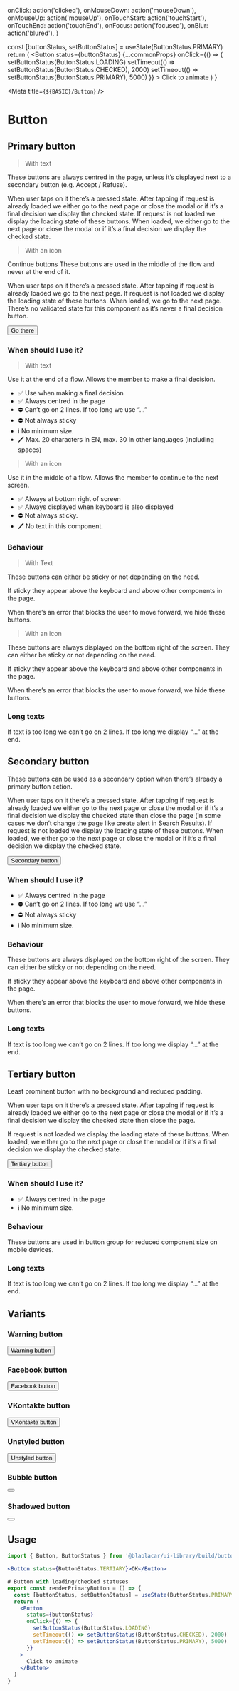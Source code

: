 

  onClick: action('clicked'),
  onMouseDown: action('mouseDown'),
  onMouseUp: action('mouseUp'),
  onTouchStart: action('touchStart'),
  onTouchEnd: action('touchEnd'),
  onFocus: action('focused'),
  onBlur: action('blured'),
}

  const [buttonStatus, setButtonStatus] = useState(ButtonStatus.PRIMARY)
  return (
    <Button
      status={buttonStatus}
      {...commonProps}
      onClick={() => {
        setButtonStatus(ButtonStatus.LOADING)
        setTimeout(() => setButtonStatus(ButtonStatus.CHECKED), 2000)
        setTimeout(() => setButtonStatus(ButtonStatus.PRIMARY), 5000)
      }}
    >
      Click to animate
    </Button>
  )
}

<Meta title={`${BASIC}/Button`} />

# Button

## Primary button

> With text

These buttons are always centred in the page, unless it’s displayed next to a secondary button (e.g. Accept / Refuse).

When user taps on it there’s a pressed state.
After tapping if request is already loaded we either go to the next page or close the modal or if it’s a final decision we display the checked state.
If request is not loaded we display the loading state of these buttons. When loaded, we either go to the next page or close the modal or if it’s a final decision we display the checked state.

<Canvas>
  <Story name="Primary">
    <PrimaryButton />
  </Story>
</Canvas>

> With an icon

Continue buttons
These buttons are used in the middle of the flow and never at the end of it.

When user taps on it there’s a pressed state.
After tapping if request is already loaded we go to the next page.
If request is not loaded we display the loading state of these buttons. When loaded, we go to the next page. There’s no validated state for this component as it’s never a final decision button.

<Canvas>
  <Story name="Primary with icon">
    <Button
      status={ButtonStatus.PRIMARY}
      {...commonProps}
    >
      <ArrowIcon right iconColor={color.white} /> Go there
    </Button>
  </Story>
</Canvas>

### When should I use it?

> With text

Use it at the end of a flow. Allows the member to make a final decision.

- ✅ Use when making a final decision
- ✅ Always centred in the page
- ⛔️ Can’t go on 2 lines. If too long we use “…”
- ⛔️ Not always sticky
- ℹ️ No minimum size.
- 🖊 Max. 20 characters in EN, max. 30 in other languages (including spaces)

> With an icon

Use it in the middle of a flow. Allows the member to continue to the next screen.

- ✅ Always at bottom right of screen
- ✅ Always displayed when keyboard is also displayed
- ⛔️ Not always sticky.
- 🖊 No text in this component.

### Behaviour

> With Text

These buttons can either be sticky or not depending on the need.

If sticky they appear above the keyboard and above other components in the page.

When there’s an error that blocks the user to move forward, we hide these buttons.

> With an icon

These buttons are always displayed on the bottom right of the screen. They can either be sticky or not depending on the need.

If sticky they appear above the keyboard and above other components in the page.

When there’s an error that blocks the user to move forward, we hide these buttons.

### Long texts

If text is too long we can’t go on 2 lines. If too long we display “…” at the end.

## Secondary button

These buttons can be used as a secondary option when there’s already a primary button action.

When user taps on it there’s a pressed state.
After tapping if request is already loaded we either go to the next page or close the modal or if it’s a final decision we display the checked state then close the page (in some cases we don’t change the page like create alert in Search Results).
If request is not loaded we display the loading state of these buttons. When loaded, we either go to the next page or close the modal or if it’s a final decision we display the checked state.

<Canvas>
  <Story name="Secondary">
    <Button
      status={ButtonStatus.SECONDARY}
      {...commonProps}
    >
      Secondary button
    </Button>
  </Story>
</Canvas>

### When should I use it?

- ✅ Always centred in the page
- ⛔️ Can’t go on 2 lines. If too long we use “…”
- ⛔️ Not always sticky
- ℹ️ No minimum size.

### Behaviour

These buttons are always displayed on the bottom right of the screen. They can either be sticky or not depending on the need.

If sticky they appear above the keyboard and above other components in the page.

When there’s an error that blocks the user to move forward, we hide these buttons.

### Long texts

If text is too long we can’t go on 2 lines. If too long we display “…” at the end.

## Tertiary button

Least prominent button with no background and reduced padding.

When user taps on it there’s a pressed state.
After tapping if request is already loaded we either go to the next page or close the modal or if it’s a final decision we display the checked state then close the page.

If request is not loaded we display the loading state of these buttons.
When loaded, we either go to the next page or close the modal or if it’s a final decision we display the checked state.

<Canvas>
  <Story name="Tertiary">
    <Button
      status={ButtonStatus.TERTIARY}
      {...commonProps}
    >
      Tertiary button
    </Button>
  </Story>
</Canvas>

### When should I use it?

- ✅ Always centred in the page
- ℹ️ No minimum size.

### Behaviour

These buttons are used in button group for reduced component size on mobile devices.

### Long texts

If text is too long we can’t go on 2 lines. If too long we display “…” at the end.

## Variants

### Warning button
<Canvas>
  <Story name="Warning">
    <Button
      status={ButtonStatus.WARNING}
      {...commonProps}
    >
      Warning button
    </Button>
  </Story>
</Canvas>

### Facebook button
<Canvas>
  <Story name="Facebook">
    <Button
      status={ButtonStatus.FACEBOOK}
      {...commonProps}
    >
      Facebook button
    </Button>
  </Story>
</Canvas>

### VKontakte button
<Canvas>
  <Story name="Vkontakte">
    <Button
      status={ButtonStatus.VKONTAKTE}
      {...commonProps}
    >
      VKontakte button
    </Button>
  </Story>
</Canvas>

### Unstyled button
<Canvas>
  <Story name="Unstyled">
    <Button
      status={ButtonStatus.UNSTYLED}
      {...commonProps}
    >
      Unstyled button
    </Button>
  </Story>
</Canvas>

### Bubble button
<Canvas>
  <Story name="Bubble">
    <Button
      status={ButtonStatus.PRIMARY}
      isBubble
      {...commonProps}
    >
      <ArrowIcon right iconColor={color.white} />
    </Button>
  </Story>
</Canvas>

### Shadowed button
<Canvas>
  <Story name="Shadowed">
    <Button
      status={ButtonStatus.PRIMARY}
      isBubble
      shadowed
      {...commonProps}
    >
      <ArrowIcon right iconColor={color.white} />
    </Button>
  </Story>
</Canvas>

## Usage

```jsx
import { Button, ButtonStatus } from '@blablacar/ui-library/build/button'

<Button status={ButtonStatus.TERTIARY}>OK</Button>

# Button with loading/checked statuses
export const renderPrimaryButton = () => {
  const [buttonStatus, setButtonStatus] = useState(ButtonStatus.PRIMARY)
  return (
    <Button
      status={buttonStatus}
      onClick={() => {
        setButtonStatus(ButtonStatus.LOADING)
        setTimeout(() => setButtonStatus(ButtonStatus.CHECKED), 2000)
        setTimeout(() => setButtonStatus(ButtonStatus.PRIMARY), 5000)
      }}
    >
      Click to animate
    </Button>
  )
}
```

<ArgsTable of={Button} />
